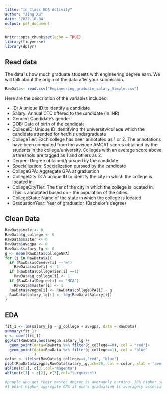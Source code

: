 ```yaml
---
title: "In Class EDA Activity"
author: "Jing Xu"
date: '2022-10-04'
output: pdf_document
---
```


```r
knitr::opts_chunk$set(echo = TRUE)
library(tidyverse)
library(dplyr)
```

## Read data

The data is how much graduate students with engineering degree earn.  We will talk about the origin of the data after your submission.

```r
RawData<- read.csv("Engineering_graduate_salary_Simple.csv")
```

Here are the description of the variables included:

- ID: A unique ID to identify a candidate
- Salary: Annual CTC offered to the candidate (in INR)
- Gender: Candidate's gender
- DOB: Date of birth of the candidate
- CollegeID: Unique ID identifying the university/college which the candidate attended for her/his undergraduate
- CollegeTier: Each college has been annotated as 1 or 2. The annotations have been computed from the average AMCAT scores obtained by the students in the college/university. Colleges with an average score above a threshold are tagged as 1 and others as 2.
- Degree: Degree obtained/pursued by the candidate
- Specialization: Specialization pursued by the candidate
- CollegeGPA: Aggregate GPA at graduation
- CollegeCityID: A unique ID to identify the city in which the college is located in.
- CollegeCityTier: The tier of the city in which the college is located in. This is annotated based on - the population of the cities.
- CollegeState: Name of the state in which the college is located
- GraduationYear: Year of graduation (Bachelor's degree)

## Clean Data

```r
RawData$male <- 0
RawData$g_college <- 0
RawData$master <- 0
RawData$avegpa <- 0
RawData$salary_lg <- 0
g <- mean(RawData$collegeGPA)
for (i in RawData$X){
  if (RawData$Gender[i] =="m")
    RawData$male[i] <- 1
  if (RawData$CollegeTier[i] ==1)
    RawData$g_college[i] <- 1
  if (RawData$Degree[i] == "MCA")
    RawData$master[i] <- 1
  RawData$avegpa[i] <- RawData$collegeGPA[i] - g
  RawData$salary_lg[i] <- log(RawData$Salary[i])
}

```

## EDA


```r
fit_1 <- lm(salary_lg ~ g_college + avegpa, data = RawData)
summary(fit_1)
c <- coef(fit_1)
ggplot(RawData,aes(avegpa,salary_lg))+
  geom_point(data=RawData %>% filter(g_college==0), col = "red")+
  geom_point(data=RawData %>% filter(g_college==1), col = "blue"
             ) 
color <- ifelse(RawData$g_college==0,"red", "blue")
plot(RawData$avegpa,RawData$salary_lg,pch=20, col = color, xlab = 'average gpa', ylab = 'log salary')
abline(c[1], c[3],col="magenta")
abline(c[1] + c[2], c[3],col="turquoise")

#people who get their master degree is averagely earning .38% higher salary comparing to those who didn't
#1 point higher aggregate GPA at one's graduation is averagely associated with a increase of .011 percent in salary
            
  
```

